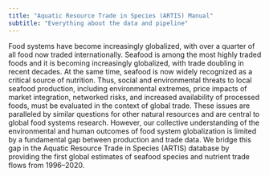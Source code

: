 ```yaml
---
title: "Aquatic Resource Trade in Species (ARTIS) Manual"
subtitle: "Everything about the data and pipeline"
---
```


Food systems have become increasingly globalized, with over a quarter of all food now traded internationally. Seafood is among the most highly traded foods and it is becoming increasingly globalized, with trade doubling in recent decades. At the same time, seafood is now widely recognized as a critical source of nutrition. Thus, social and environmental threats to local seafood production, including environmental extremes, price impacts of market integration, networked risks, and increased availability of processed foods, must be evaluated in the context of global trade. These issues are paralleled by similar questions for other natural resources and are central to global food systems research. However, our collective understanding of the environmental and human outcomes of food system globalization is limited by a fundamental gap between production and trade data. We bridge this gap in the Aquatic Resource Trade in Species (ARTIS) database by providing the first global estimates of seafood species and nutrient trade flows from 1996–2020.